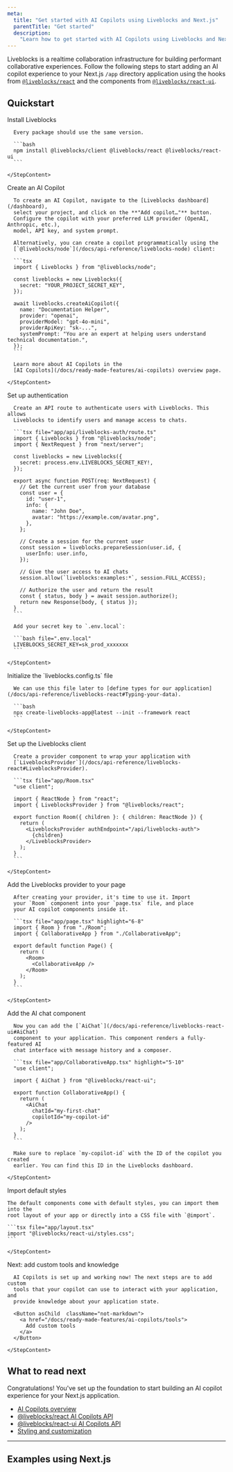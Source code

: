```yaml
---
meta:
  title: "Get started with AI Copilots using Liveblocks and Next.js"
  parentTitle: "Get started"
  description:
    "Learn how to get started with AI Copilots using Liveblocks and Next.js"
---
```


Liveblocks is a realtime collaboration infrastructure for building performant
collaborative experiences. Follow the following steps to start adding an AI
copilot experience to your Next.js `/app` directory application using the hooks
from [`@liveblocks/react`](/docs/api-reference/liveblocks-react) and the
components from
[`@liveblocks/react-ui`](/docs/api-reference/liveblocks-react-ui).

## Quickstart

<Steps>
  <Step>
    <StepTitle>Install Liveblocks</StepTitle>
    <StepContent>

      Every package should use the same version.

      ```bash
      npm install @liveblocks/client @liveblocks/react @liveblocks/react-ui
      ```

    </StepContent>

  </Step>
  <Step>
    <StepTitle>Create an AI Copilot</StepTitle>
    <StepContent>

      To create an AI Copilot, navigate to the [Liveblocks dashboard](/dashboard),
      select your project, and click on the **"Add copilot…"** button.
      Configure the copilot with your preferred LLM provider (OpenAI, Anthropic, etc.),
      model, API key, and system prompt.

      Alternatively, you can create a copilot programmatically using the
      [`@liveblocks/node`](/docs/api-reference/liveblocks-node) client:

      ```tsx
      import { Liveblocks } from "@liveblocks/node";

      const liveblocks = new Liveblocks({
        secret: "YOUR_PROJECT_SECRET_KEY",
      });

      await liveblocks.createAiCopilot({
        name: "Documentation Helper",
        provider: "openai",
        providerModel: "gpt-4o-mini",
        providerApiKey: "sk-...",
        systemPrompt: "You are an expert at helping users understand technical documentation.",
      });
      ```

      Learn more about AI Copilots in the
      [AI Copilots](/docs/ready-made-features/ai-copilots) overview page.

    </StepContent>

  </Step>
  <Step>
    <StepTitle>Set up authentication</StepTitle>
    <StepContent>

      Create an API route to authenticate users with Liveblocks. This allows
      Liveblocks to identify users and manage access to chats.

      ```tsx file="app/api/liveblocks-auth/route.ts"
      import { Liveblocks } from "@liveblocks/node";
      import { NextRequest } from "next/server";

      const liveblocks = new Liveblocks({
        secret: process.env.LIVEBLOCKS_SECRET_KEY!,
      });

      export async function POST(req: NextRequest) {
        // Get the current user from your database
        const user = {
          id: "user-1",
          info: {
            name: "John Doe",
            avatar: "https://example.com/avatar.png",
          },
        };

        // Create a session for the current user
        const session = liveblocks.prepareSession(user.id, {
          userInfo: user.info,
        });

        // Give the user access to AI chats
        session.allow(`liveblocks:examples:*`, session.FULL_ACCESS);

        // Authorize the user and return the result
        const { status, body } = await session.authorize();
        return new Response(body, { status });
      }
      ```

      Add your secret key to `.env.local`:

      ```bash file=".env.local"
      LIVEBLOCKS_SECRET_KEY=sk_prod_xxxxxxx
      ```

    </StepContent>

  </Step>
  <Step>
    <StepTitle>Initialize the `liveblocks.config.ts` file</StepTitle>
    <StepContent>

      We can use this file later to [define types for our application](/docs/api-reference/liveblocks-react#Typing-your-data).

      ```bash
      npx create-liveblocks-app@latest --init --framework react
      ```

    </StepContent>

  </Step>
  <Step>
    <StepTitle>Set up the Liveblocks client</StepTitle>
    <StepContent>

      Create a provider component to wrap your application with
      [`LiveblocksProvider`](/docs/api-reference/liveblocks-react#LiveblocksProvider).

      ```tsx file="app/Room.tsx"
      "use client";

      import { ReactNode } from "react";
      import { LiveblocksProvider } from "@liveblocks/react";

      export function Room({ children }: { children: ReactNode }) {
        return (
          <LiveblocksProvider authEndpoint="/api/liveblocks-auth">
            {children}
          </LiveblocksProvider>
        );
      }
      ```

    </StepContent>

  </Step>
  <Step>
    <StepTitle>Add the Liveblocks provider to your page</StepTitle>
    <StepContent>

      After creating your provider, it's time to use it. Import
      your `Room` component into your `page.tsx` file, and place
      your AI copilot components inside it.

      ```tsx file="app/page.tsx" highlight="6-8"
      import { Room } from "./Room";
      import { CollaborativeApp } from "./CollaborativeApp";

      export default function Page() {
        return (
          <Room>
            <CollaborativeApp />
          </Room>
        );
      }
      ```

    </StepContent>

  </Step>
  <Step>
    <StepTitle>Add the AI chat component</StepTitle>
    <StepContent>

      Now you can add the [`AiChat`](/docs/api-reference/liveblocks-react-ui#AiChat)
      component to your application. This component renders a fully-featured AI
      chat interface with message history and a composer.

      ```tsx file="app/CollaborativeApp.tsx" highlight="5-10"
      "use client";

      import { AiChat } from "@liveblocks/react-ui";

      export function CollaborativeApp() {
        return (
          <AiChat
            chatId="my-first-chat"
            copilotId="my-copilot-id"
          />
        );
      }
      ```

      Make sure to replace `my-copilot-id` with the ID of the copilot you created
      earlier. You can find this ID in the Liveblocks dashboard.

    </StepContent>

  </Step>
  <Step>
    <StepTitle>Import default styles</StepTitle>
    <StepContent>

    The default components come with default styles, you can import them into the
    root layout of your app or directly into a CSS file with `@import`.

    ```tsx file="app/layout.tsx"
    import "@liveblocks/react-ui/styles.css";
    ```

    </StepContent>

  </Step>
  <Step lastStep>
    <StepTitle>Next: add custom tools and knowledge</StepTitle>
    <StepContent>

      AI Copilots is set up and working now! The next steps are to add custom
      tools that your copilot can use to interact with your application, and
      provide knowledge about your application state.

      <Button asChild  className="not-markdown">
        <a href="/docs/ready-made-features/ai-copilots/tools">
          Add custom tools
        </a>
      </Button>

    </StepContent>

  </Step>
</Steps>

## What to read next

Congratulations! You've set up the foundation to start building an AI copilot
experience for your Next.js application.

- [AI Copilots overview](/docs/ready-made-features/ai-copilots)
- [@liveblocks/react AI Copilots API](/docs/api-reference/liveblocks-react#AI-Copilots)
- [@liveblocks/react-ui AI Copilots API](/docs/api-reference/liveblocks-react-ui#AI-Copilots)
- [Styling and customization](/docs/ready-made-features/ai-copilots/default-components)

---

## Examples using Next.js

<ListGrid columns={2}>
  <ExampleCard
    example={{
      title: "AI Calendar",
      slug: "ai-copilots/nextjs-ai-calendar",
      image: "/images/examples/thumbnails/ai-calendar.jpg",
    }}
    technologies={["nextjs", "react"]}
    openInNewWindow
  />
  <ExampleCard
    example={{
      title: "AI App Builder",
      slug: "ai-copilots/nextjs-ai-app-builder",
      image: "/images/examples/thumbnails/ai-app-builder.png",
    }}
    technologies={["nextjs"]}
    openInNewWindow
  />
</ListGrid>
